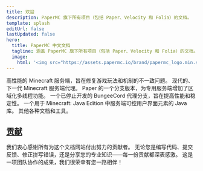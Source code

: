 ```yaml
---
title: 欢迎
description: PaperMC 旗下所有项目（包括 Paper、Velocity 和 Folia）的文档。
template: splash
editUrl: false
lastUpdated: false
hero:
  title: PaperMC 中文文档
  tagline: 涵盖 PaperMC 旗下所有项目（包括 Paper、Velocity 和 Folia）的文档。
  image:
    html: '<img src="https://assets.papermc.io/brand/papermc_logo.min.svg" alt="PaperMC Logo">'
---
```



<CardGrid>
  <LinkCard title="Paper" href="/paper" icon="paper">
    高性能的 Minecraft 服务端，旨在修复游戏玩法和机制的不一致问题。
  </LinkCard>
  <LinkCard title="Velocity" href="/velocity" icon="velocity">
    现代的、下一代 Minecraft 服务端代理。
  </LinkCard>
  <LinkCard title="Folia" href="/folia" icon="folia">
    Paper 的一个分支版本，为专用服务端增加了区域化多线程功能。
  </LinkCard>
  <LinkCard title="Waterfall" href="/waterfall" destructive icon="waterfall">
    一个已停止开发的 BungeeCord 代理分支，旨在提高性能和稳定性。
  </LinkCard>
  <LinkCard title="Adventure" href="https://docs.advntr.dev/" icon="adventure">
    一个用于 Minecraft: Java Edition 中服务端可控用户界面元素的 Java 库。
  </LinkCard>
  <LinkCard title="其他" href="/misc" icon="random">
    其他各种文档和工具。
  </LinkCard>
</CardGrid>

<br />

## [贡献](https://github.com/8aka-Team/PaperMC-Docs-CN)

我们衷心感谢所有为这个文档网站付出努力的贡献者。
无论您是编写代码、提交反馈、修正拼写错误，还是分享您的专业知识——每一份贡献都深表感激。
这是一项团队协作的成果，我们很荣幸有您一路相伴！

<ContributorList githubRepo="PaperMC/docs" />
